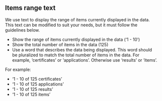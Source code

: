 ## Items range text

We use text to display the range of items currently displayed in the data. This text can be modified to suit your needs, but it must follow the guidelines below.

- Show the range of items currently displayed in the data (‘1 - 10’)
- Show the total number of items in the data (125)
- Use a word that describes the data being displayed. This word should be pluralized to match the total number of items in the data. For example, ‘certificates’ or ‘applications’. Otherwise use ‘results’ or ‘items’.

For example:

- ‘1 - 10 of 125 certificates’
- ‘1 - 10 of 125 applications’
- ‘1 - 10 of 125 results’
- ‘1 - 10 of 125 items’
